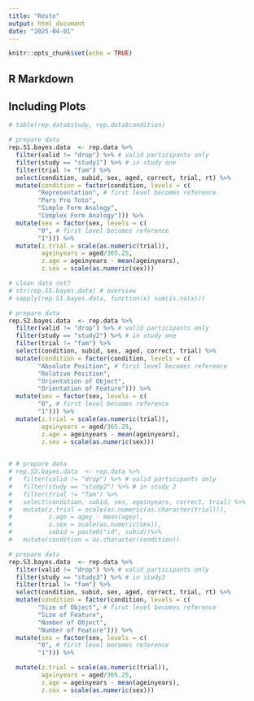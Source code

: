 ```yaml
---
title: "Reste"
output: html_document
date: "2025-04-01"
---
```


```r
knitr::opts_chunk$set(echo = TRUE)
```

## R Markdown

## Including Plots

```r

# table(rep.data$study, rep.data$condition)

# prepare data 
rep.S1.bayes.data  <- rep.data %>%
  filter(valid != "drop") %>% # valid participants only 
  filter(study == "study1") %>% # in study one
  filter(trial != "fam") %>% 
  select(condition, subid, sex, aged, correct, trial, rt) %>%
  mutate(condition = factor(condition, levels = c(
        "Representation", # first level becomes reference
        "Pars Pro Toto", 
        "Simple Form Analogy", 
        "Complex Form Analogy"))) %>%  
  mutate(sex = factor(sex, levels = c(
        "0", # first level becomes reference
        "1"))) %>%  
  mutate(z.trial = scale(as.numeric(trial)),
         ageinyears = aged/365.25, 
         z.age = ageinyears - mean(ageinyears),
         z.sex = scale(as.numeric(sex)))

# clean data set?
# str(rep.S1.bayes.data) # overview
# sapply(rep.S1.bayes.data, function(x) sum(is.na(x)))

```

```r

# prepare data 
rep.S2.bayes.data  <- rep.data %>%
  filter(valid != "drop") %>% # valid participants only 
  filter(study == "study2") %>% # in study one
  filter(trial != "fam") %>% 
  select(condition, subid, sex, aged, correct, trial) %>%
  mutate(condition = factor(condition, levels = c(
        "Absolute Position", # first level becomes reference
        "Relative Position", 
        "Orientation of Object", 
        "Orientation of Feature"))) %>%  
  mutate(sex = factor(sex, levels = c(
        "0", # first level becomes reference
        "1"))) %>%  
  mutate(z.trial = scale(as.numeric(trial)),
         ageinyears = aged/365.25, 
         z.age = ageinyears - mean(ageinyears),
         z.sex = scale(as.numeric(sex)))

 
# # prepare data 
# rep.S2.bayes.data  <- rep.data %>%
#   filter(valid != "drop") %>% # valid participants only 
#   filter(study == "study2") %>% # in study 2
#   filter(trial != "fam") %>%
#   select(condition, subid, sex, ageinyears, correct, trial) %>%
#   mutate(z.trial = scale(as.numeric(as.character(trial))),
#          z.age = agey - mean(agey),
#          z.sex = scale(as.numeric(sex)),
#          subid = paste0("id", subid))%>%
#   mutate(condition = as.character(condition))

```

```r

# prepare data 
rep.S3.bayes.data  <- rep.data %>%
  filter(valid != "drop") %>% # valid participants only 
  filter(study == "study3") %>% # in study3
  filter(trial != "fam") %>% 
  select(condition, subid, sex, aged, correct, trial, rt) %>%
  mutate(condition = factor(condition, levels = c(
        "Size of Object", # first level becomes reference
        "Size of Feature", 
        "Number of Object", 
        "Number of Feature"))) %>%  
  mutate(sex = factor(sex, levels = c(
        "0", # first level becomes reference
        "1"))) %>%  

  mutate(z.trial = scale(as.numeric(trial)),
         ageinyears = aged/365.25, 
         z.age = ageinyears - mean(ageinyears),
         z.sex = scale(as.numeric(sex)))

```


